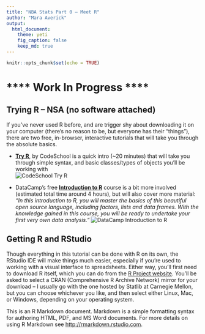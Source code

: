 ```yaml
---
title: "NBA Stats Part 0 — Meet R"
author: "Mara Averick"
output: 
  html_document:
    theme: yeti
    fig_caption: false
    keep_md: true
---
```


```r
knitr::opts_chunk$set(echo = TRUE)
```

# **** **Work In Progress** ****

## Trying R -- NSA (no software attached)

If you've never used R before, and are trigger shy about downloading it on your computer (there's no reason to be, but everyone has their “things”), there are two free, in-browser, interactive tutorials that will take you through the absolute basics.  

* [**Try R**](http://tryr.codeschool.com/), by CodeSchool is a quick intro (~20 minutes) that will take you through simple syntax, and basic classes/types of objects you'll be working with  
![CodeSchool Try R](images/code_school_try_R_badge.png)

* DataCamp's free [**Introduction to R**](https://www.datacamp.com/courses/free-introduction-to-r) course is a bit more involved (estimated total time around 4 hours), but will also cover more material: _“In this introduction to R, you will master the basics of this beautiful open source language, including factors, lists and data frames. With the knowledge gained in this course, you will be ready to undertake your first very own data analysis.”_
![DataCamp Introduction to R](images/datacamp_R_intro_badge.png)

## Getting R and RStudio

Though everything in this tutorial can be done with R on its own, the RStudio IDE will make things much easier, especially if you're used to working with a visual interface to spreadsheets. Either way, you'll first need to download R itself, which you  can do from the [R Project website](https://www.r-project.org/). You'll be asked to select a CRAN (Comprehensive R Archive Network) mirror for your download -- I usually go with the one hosted by Statlib at Carnegie Mellon, but you can choose whichever you like, and then select either Linux, Mac, or Windows, depending on your operating system.  


This is an R Markdown document. Markdown is a simple formatting syntax for authoring HTML, PDF, and MS Word documents. For more details on using R Markdown see <http://rmarkdown.rstudio.com>.

